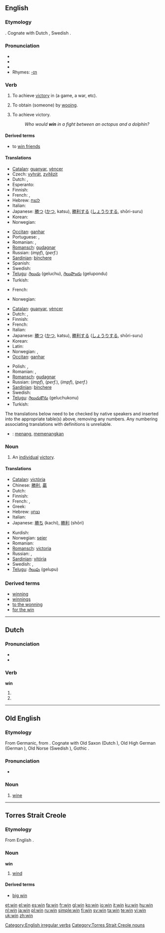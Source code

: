 {{wikipedia|dab=win}}
==English==

===Etymology===
{{OE.}} {{term|winnan||to strive, labor, fight, endure}}.  Cognate with Dutch {{term|winnen}}, Swedish {{term|vinna}}.

===Pronunciation===
* {{IPA|/wɪn/}}
* {{SAMPA|/wIn/}}
* {{audio|en-us-win.ogg|Audio (US)}}
* Rhymes: [[Rhymes:English:-ɪn|-ɪn]]

===Verb===
{{en-verb|wins|winning|won}}

# {{transitive}} To achieve [[victory]] in (a game, a war, etc).
# {{transitive}} To obtain (someone) by [[wooing]].
# {{intransitive}} To achieve victory.
#: ''Who would '''win''' in a fight between an octopus and a dolphin?''

====Derived terms====
* to [[win friends]]

====Translations====
{{trans-top|achieve victory in}}
* [[Catalan]]: [[guanyar]], [[vèncer]]
* Czech: [[vyhrát]], [[zvítězit]]
* Dutch: {{t+|nl|winnen}}, {{t+|nl|overwinnen}}
* Esperanto: {{t-|eo|venki|xs=Esperanto}}
* Finnish: {{t+|fi|voittaa}}
* French: {{t+|fr|gagner}}, {{t+|fr|vaincre}}
* Hebrew: [[לנצח]]
* Italian: {{t+|it|vincere}}
* Japanese: [[勝つ]] ([[かつ]], katsu), [[勝利する]] ([[しょうりする]], shōri-suru)
* Korean: {{t+|ko|이기다|tr=igida|sc=Hang}}
* Norwegian: {{t+|no|vinne}}
{{trans-mid}}
* [[Occitan]]: [[ganhar]]
* Portuguese: {{t+|pt|vencer}}, {{t+|pt|ganhar}}
* Romanian: {{t+|ro|câştiga}}, {{t-|ro|învinge}}
* [[Romansch]]: [[gudagnar]]
* Russian: {{t+|ru|выигрывать|sc=Cyrl}} (''impf''), {{t+|ru|выиграть|sc=Cyrl}} (''perf.'')
* [[Sardinian]]: [[bínchere]]
* Spanish: {{t-|es|ganar}}
* Swedish: {{t+|sv|vinna}}
* [[Telugu]]: [[గెలుచు]] (geluchu), [[గెలుపొందు]] (gelupondu)
* Turkish: {{t-|tr|kazanmak}}
{{trans-bottom}}

{{trans-top|obtain (someone) by wooing}}
* French: {{t+|fr|conquérir}}
{{trans-mid}}
* Norwegian: {{t+|no|vinne}}
{{trans-bottom}}

{{trans-top|intransitive: achieve by winning}}
* [[Catalan]]: [[guanyar]], [[vèncer]]
* Dutch: {{t+|nl|winnen}}, {{t+|nl|overwinnen}}
* Finnish: {{t+|fi|voittaa}}
* French: {{t+|fr|gagner}}
* Italian: {{t+|it|vincere}}
* Japanese: [[勝つ]] ([[かつ]], katsu), [[勝利する]] ([[しょうりする]], shōri-suru)
* Korean: {{t+|ko|이기다|tr=igida|sc=Hang}}
* Latin: {{t-|la|vincere}}
* Norwegian: {{t+|no|vinne}}, {{t-|no|overvinne}}
* [[Occitan]]: [[ganhar]]
{{trans-mid}}
* Polish: {{t|pl|wygrywać}}, {{t|pl|zwyciężać}}
* Romanian: {{t+|ro|câştiga}}, {{t-|ro|învinge}}
* [[Romansch]]: [[gudagnar]]
* Russian: {{t+|ru|выигрывать|sc=Cyrl}} (''impf''), {{t+|ru|выиграть|sc=Cyrl}} (''perf.''), {{t+|ru|побеждать|sc=Cyrl}} (''impf''), {{t+|ru|победить|sc=Cyrl}} (''perf.'')
* [[Sardinian]]: [[bínchere]]
* Swedish: {{t+|sv|vinna}}
* [[Telugu]]: [[గెలుచుకొను]] (geluchukonu)
* Turkish: {{t-|tr|kazanmak}}
{{trans-bottom}}

{{checktrans}}
The translations below need to be checked by native speakers and inserted into the appropriate table(s) above, removing any numbers.  Any numbering associating translations with definitions is unreliable.

* {{ttbc|Indonesian}}: [[menang]], [[menang|memenangkan]]

===Noun===
{{en-noun}}

# An [[individual]] [[victory]].

====Translations====
{{trans-top|individual victory}}
* [[Catalan]]: [[victòria]] {{f}}
* Chinese: [[勝利]], [[贏]]
* Dutch: {{t+|nl|overwinning|f}}
* Finnish: {{t+|fi|voitto}}
* French: {{t+|fr|gain|m}}, {{t+|fr|victoire|f}}
* Greek: {{t+|el|νίκη|sc=Grek}}
* Hebrew: [[נצחון]] {{m}}
* Italian: {{t+|it|vittoria|f}}
* Japanese: [[勝ち]] (kachi), [[勝利]] (shōri)
{{trans-mid}}
* Kurdish: {{KUchar|[[بردنه‌وه‌]]}}
* Norwegian: [[seier]] {{m}}
* Romanian: {{t-|ro|victorie|f}}
* [[Romansch]]: [[victoria]] {{f}}
* Russian: {{t+|ru|выигрыш|sc=Cyrl}}, {{t+|ru|победа|sc=Cyrl}}
* [[Sardinian]]: [[vitória]] {{f}}
* Swedish: {{t+|sv|seger|c}}, {{t+|sv|vinst|c}}
* [[Telugu]]: [[గెలుపు]] (gelupu)
{{trans-bottom}}

===Derived terms===
* [[winning]]<!--adjective-->
* [[winnings]]
* [[to the wonning]]
* [[for the win]]

[[Category:English irregular verbs]]

----

==Dutch==

===Pronunciation===
* {{IPA|lang=nl|/wɪn/}}
* {{SAMPA|lang=nl|/wIn/}}

===Verb===
'''win'''

# {{nl-verb-form|p=first|n=singular|t=present tense|winnen}}
# {{nl-verb-form|m=imperative|winnen}}

----

==Old English==

===Etymology===
From Germanic, from {{L.|ang}} {{term|vinum}}.  Cognate with Old Saxon {{term|win#Old Saxon|wīn}} (Dutch {{term|wijn}}), Old High German {{term|lang=goh|win|wīn}} (German {{term|Wein}}), Old Norse {{term|vín}} (Swedish {{term|vin|lang=sv}}), Gothic {{term|sc=Goth|𐍅𐌴𐌹𐌽}}.

===Pronunciation===
* {{IPA|lang=ang|/wiːn/}}

===Noun===
'''{{Latinx|wīn}}''' {{n}}

# [[wine]]

----

==Torres Strait Creole==

===Etymology===
From English {{term|wind}}.

===Noun===
'''win'''

# [[wind]]

====Derived terms====
* [[big win#Torres_Strait_Creole|big win]]

[[Category:Torres Strait Creole nouns]]

[[et:win]]
[[el:win]]
[[es:win]]
[[fa:win]]
[[fr:win]]
[[gl:win]]
[[ko:win]]
[[io:win]]
[[it:win]]
[[ku:win]]
[[hu:win]]
[[nl:win]]
[[ja:win]]
[[pl:win]]
[[ru:win]]
[[simple:win]]
[[fi:win]]
[[sv:win]]
[[ta:win]]
[[te:win]]
[[vi:win]]
[[uk:win]]
[[zh:win]]